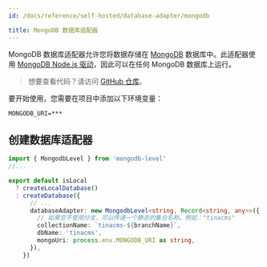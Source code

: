 ```yaml
---
id: /docs/reference/self-hosted/database-adapter/mongodb

title: MongoDB 数据库适配器
---
```


MongoDB 数据库适配器允许您将数据存储在 [MongoDB](https://www.mongodb.com/) 数据库中。此适配器使用 [MongoDB Node.js 驱动](https://www.npmjs.com/package/mongodb)，因此可以在任何 MongoDB 数据库上运行。

> 想要查看代码？请访问 [GitHub 仓库](https://github.com/tinacms/mongodb-level)。

要开始使用，您需要在项目中添加以下环境变量：

```env
MONGODB_URI=***
```

## 创建数据库适配器

```ts
import { MongodbLevel } from 'mongodb-level'
//...

export default isLocal
  ? createLocalDatabase()
  : createDatabase({
      // ...
      databaseAdapter: new MongodbLevel<string, Record<string, any>>({
        // 如果您不使用分支，可以传递一个静态的集合名称。例如："tinacms"
        collectionName: `tinacms-${branchName}`,
        dbName: 'tinacms',
        mongoUri: process.env.MONGODB_URI as string,
      }),
    })
```